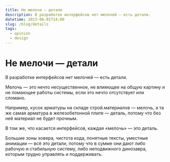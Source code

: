 ```yaml
---
title: Не мелочи — детали
description: В разработке интерфейсов нет мелочей — есть детали.
datetime: 2013-08-01T14:00
slug: /blog/details
tags:
  - opinion
  - design
---
```


# Не мелочи — детали

В разработке интерфейсов нет мелочей — есть детали.

Мелочь — это нечто несущественное, не влияющее на общую картину и не ломающее работы системы, если это нечто отсутствует или сломано.

Например, кусок арматуры на складе строй.материалов — мелочь, а та же самая арматура в железобетонной плите — деталь, потому что без неё материал не будет прочным.

В том же, что касается интерфейсов, каждая «мелочь» — это деталь.

Большие зоны ховера, чистота кода, понятные тексты, уместные анимации — всё это детали, потому что в сумме они дают либо рабочую и стабильную систему, либо неподвижного динозавра, которым трудно управлять и поддерживать.
